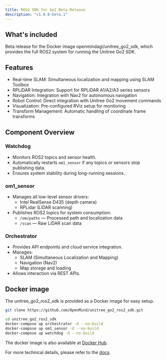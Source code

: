 ```yaml
---
title: ROS2 SDK for Go2 Beta Release
description: "v1.0.0-beta.1"
---
```


## What's included

Beta release for the Docker image openmindagi/unitree_go2_sdk, which provides the full ROS2 system for running the Unitree Go2 SDK.

## Features

- Real-time SLAM: Simultaneous localization and mapping using SLAM Toolbox
- RPLiDAR Integration: Support for RPLiDAR A1/A2/A3 series sensors
- Navigation: Integration with Nav2 for autonomous navigation
- Robot Control: Direct integration with Unitree Go2 movement commands
- Visualization: Pre-configured RViz setup for monitoring
- Transform Management: Automatic handling of coordinate frame transforms

## Component Overview

### Watchdog

- Monitors ROS2 topics and sensor health.
- Automatically restarts `om1_sensor` if any topics or sensors stop publishing data.
- Ensures system stability during long-running sessions.

### om1_sensor

- Manages all low-level sensor drivers:
  - Intel RealSense D435 (depth camera)
  - RPLidar (LiDAR scanning)
- Publishes ROS2 topics for system consumption:
  - `/om/paths` — Processed path and localization data
  - `/scan` — Raw LiDAR scan data

### Orchestrator

- Provides API endpoints and cloud service integration.
- Manages:
  - SLAM (Simultaneous Localization and Mapping)
  - Navigation (Nav2)
  - Map storage and loading
- Allows interaction via REST APIs.

## Docker image

The unitree_go2_ros2_sdk is provided as a Docker image for easy setup. 
```bash
git clone https://github.com/OpenMind/unitree_go2_ros2_sdk.git
```
```bash
cd unitree_go2_ros2_sdk
docker-compose up orchestrator -d --no-build
docker-compose up om1_sensor -d --no-build
docker-compose up watchdog -d --no-build
```

The docker image is also available at [Docker Hub](https://hub.docker.com/layers/openmindagi/unitree_go2_sdk/v1.0.0-beta.1).

For more technical details, please refer to the [docs](https://docs.openmind.org/full_autonomy_guidelines/ros2_sdk).